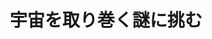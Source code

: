 ﻿---
title: "宇宙を取り巻く謎に挑む"
category: "理学院"
vol: 78
interviewee: "山口 昌英"
url: ""
tags: []
pdf: "78-5-yamaguchi.pdf"
career: ""
preface: "山口先生は、宇宙の始まりや宇宙の実態はどのようなものなのかを追い求め研究をしている。宇宙理論 研究では、研究対象を直接手にとって実験を行うことができないため、どのように研究すべきかという根 本的な問いが大きな問題となる。本稿では、宇宙理論研究に特有の3つのアプローチを手がかりに、広大 な宇宙に挑む先生の研究スタイルを、具体的な宇宙現象を例に紹介する。"
---
